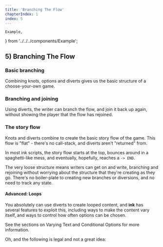 ---
title: 'Branching The Flow'
chapterIndex: 1
index: 5
---

	Example,
} from '../../../components/Example';

## 5) Branching The Flow

### Basic branching

Combining knots, options and diverts gives us the basic structure of a choose-your-own game.

<Example id="basic-branching" />

### Branching and joining

Using diverts, the writer can branch the flow, and join it back up again, without showing the player that the flow has rejoined.

<Example id="branching-and-joining" />

### The story flow 

Knots and diverts combine to create the basic story flow of the game. This flow is "flat" - there's no call-stack, and diverts aren't "returned" from. 

In most ink scripts, the story flow starts at the top, bounces around in a spaghetti-like mess, and eventually, hopefully, reaches a `-> END`.

The very loose structure means writers can get on and write, branching and rejoining without worrying about the structure that they're creating as they go. There's no boiler-plate to creating new branches or diversions, and no need to track any state.

#### Advanced: Loops

You absolutely can use diverts to create looped content, and **ink** has several features to exploit this, including ways to make the content vary itself, and ways to control how often options can be chosen. 

See the sections on Varying Text and Conditional Options for more information.

Oh, and the following is legal and not a great idea:

<Example id="recursion" />
